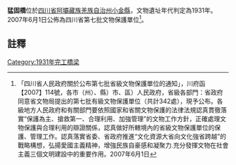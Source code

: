 {{msg:四川省文物保護單位
|名稱 = 猛固橋
|編號 = 307
|圖片 = 
|級別 = S7
|分類 = 
|時代 = 1931年
|地点 = [[四川省|四川省]][[阿壩藏族羌族自治州|阿壩藏族羌族自治州]][[小金縣|小金縣]]
|坐標 =
|登錄 = 2007年6月1日
}}
'''猛固橋'''位於[[四川省|四川省]][[阿壩藏族羌族自治州|阿壩藏族羌族自治州]][[小金縣|小金縣]]，文物遺址年代判定為1931年。2007年6月1日公佈為四川省第七批文物保護單位<ref>「四川省人民政府關於公布第七批省級文物保護單位的通知」，川府函【2007】114號，各市（州）、縣）市、區）人民政府，省級各部門：省政府同意省文物局提出的第七批有級文物保護單位（共計342處），現予公布。各級地方人民政府和有關部門要依照國家和省關文物保護的法律法規認真貫徹落實“保護為主、搶救第一、合理利用、加強管理”的文物工作方針，正確處理文物保護與合理利用的辯證關係，認真做好所轄境內的省級文物保護單位的保護、管理工作。認真落實省委、省政府推進“文化資源大省向文化強省跨越”的戰略構想，弘揚愛國主義精神，增強民族自豪感和凝聚力.充分發揮文物在社會主義三個文明建設中的重要作用。2007年6月1日</ref>。
==註釋==
{{reflist}}
{{文物保護單位小作品}}

[[Category:1931年完工橋梁|Category:1931年完工橋梁]]